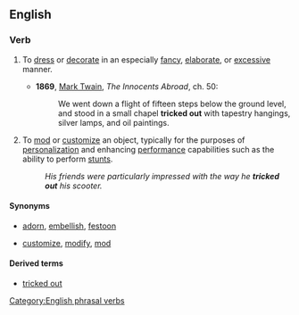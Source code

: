 ==English==
{{wikipedia|dab=tricked out}}

===Verb===
{{en-verb|inf=[[trick]] [[out]]|tricks out|tricking out|tricked out}}

# {{informal|transitive|of a person and thing}} To [[dress]] or [[decorate]] in an especially [[fancy]], [[elaborate]], or [[excessive]] manner. 
#* '''1869''', [[w:Mark Twain|Mark Twain]], ''The Innocents Abroad'', ch. 50:
#*: We went down a flight of fifteen steps below the ground level, and stood in a small chapel '''tricked out''' with tapestry hangings, silver lamps, and oil paintings.
# {{informal|transitive|of a [[motor vehicle]], etc.}} To [[mod]] or [[customize]] an object, typically for the purposes of [[personalization]] and enhancing [[performance]] capabilities such as the ability to perform [[stunt]]s.
#: ''His friends were particularly impressed with the way he '''tricked out''' his scooter.''

====Synonyms====
* {{sense|dress or decorate in a fancy or elaborate manner}} [[adorn]], [[embellish]], [[festoon]]
* {{sense|mod or customize}} [[customize]], [[modify]], [[mod]]

====Derived terms====
* [[tricked out]]  {{pos_a}}

[[Category:English phrasal verbs]]